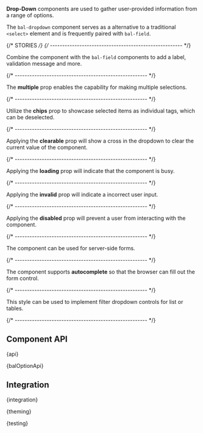 
<Meta of={DropDownStories} />

<StoryHeading of={DropDownStories.Basic} hidden></StoryHeading>

<Banner of={DropDownStories} />

<Lead>**Drop-Down** components are used to gather user-provided information from a range of options.</Lead>

The `bal-dropdown` component serves as a alternative to a traditional `<select>` element and is
frequently paired with `bal-field`.

<Canvas of={DropDownStories.Basic} sourceState="shown" className="has-visible-overflow" />

<PlaygroundBar of={DropDownStories.Basic}></PlaygroundBar>

{/* STORIES */}
{/* ------------------------------------------------------ */}

<StoryHeading of={DropDownStories.FieldControl}></StoryHeading>

Combine the component with the `bal-field` components to add a label, validation message and more.

<Canvas of={DropDownStories.FieldControl} className="has-visible-overflow" />

{/* ------------------------------------------------------ */}

<StoryHeading of={DropDownStories.Multiple}></StoryHeading>

The **multiple** prop enables the capability for making multiple selections.

<Canvas of={DropDownStories.Multiple} className="has-visible-overflow" />

{/* ------------------------------------------------------ */}

<StoryHeading of={DropDownStories.MultipleWithChips}></StoryHeading>

Utilize the **chips** prop to showcase selected items as individual tags, which can be deselected.

<Canvas of={DropDownStories.MultipleWithChips} className="has-visible-overflow" />

{/* ------------------------------------------------------ */}

<StoryHeading of={DropDownStories.Clearable}></StoryHeading>

Applying the **clearable** prop will show a cross in the dropdown to clear the current value of the component.

<Canvas of={DropDownStories.Clearable} className="has-visible-overflow" />

{/* ------------------------------------------------------ */}

<StoryHeading of={DropDownStories.Loading}></StoryHeading>

Applying the **loading** prop will indicate that the component is busy.

<Canvas of={DropDownStories.Loading} className="has-visible-overflow" />

{/* ------------------------------------------------------ */}

<StoryHeading of={DropDownStories.Invalid}></StoryHeading>

Applying the **invalid** prop will indicate a incorrect user input.

<Canvas of={DropDownStories.Invalid} className="has-visible-overflow" />

{/* ------------------------------------------------------ */}

<StoryHeading of={DropDownStories.Disabled}></StoryHeading>

Applying the **disabled** prop will prevent a user from interacting with the component.

<Canvas of={DropDownStories.Disabled} className="has-visible-overflow" />

{/* ------------------------------------------------------ */}

<StoryHeading of={DropDownStories.FormReset}></StoryHeading>

The component can be used for server-side forms.

<Canvas of={DropDownStories.FormReset} className="has-visible-overflow" />

{/* ------------------------------------------------------ */}

<StoryHeading of={DropDownStories.Autocomplete}></StoryHeading>

The component supports **autocomplete** so that the browser can fill out the form control.

<Canvas of={DropDownStories.Autocomplete} className="has-visible-overflow" />

{/* ------------------------------------------------------ */}

<StoryHeading of={DropDownStories.Filter}></StoryHeading>

This style can be used to implement filter dropdown controls for list or tables.

<Canvas of={DropDownStories.Filter} className="has-visible-overflow" />

{/* ------------------------------------------------------ */}

## Component API


<Markdown>{api}</Markdown>


<Markdown>{balOptionApi}</Markdown>

## Integration


<Markdown>{integration}</Markdown>


<Markdown>{theming}</Markdown>


<Markdown>{testing}</Markdown>

<Footer />
